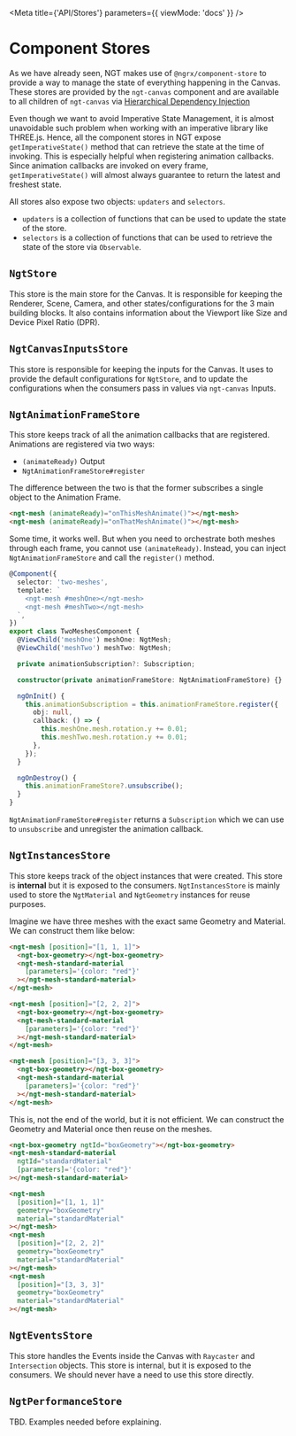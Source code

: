 
<Meta title={'API/Stores'} parameters={{ viewMode: 'docs' }} />

# Component Stores

As we have already seen, NGT makes use of `@ngrx/component-store` to provide a way to manage the state of everything happening in the Canvas. These stores are provided by the `ngt-canvas` component and are available to all children of `ngt-canvas` via [Hierarchical Dependency Injection](https://angular.io/guide/hierarchical-dependency-injection)

Even though we want to avoid Imperative State Management, it is almost unavoidable such problem when working with an imperative library like THREE.js. Hence, all the component stores in NGT expose `getImperativeState()` method that can retrieve the state at the time of invoking. This is especially helpful when registering animation callbacks. Since animation callbacks are invoked on every frame, `getImperativeState()` will almost always guarantee to return the latest and freshest state.

All stores also expose two objects: `updaters` and `selectors`.

- `updaters` is a collection of functions that can be used to update the state of the store.
- `selectors` is a collection of functions that can be used to retrieve the state of the store via `Observable`.

## `NgtStore`

This store is the main store for the Canvas. It is responsible for keeping the Renderer, Scene, Camera, and other states/configurations for the 3 main building blocks. It also contains information about the Viewport like Size and Device Pixel Ratio (DPR).

## `NgtCanvasInputsStore`

This store is responsible for keeping the inputs for the Canvas. It uses to provide the default configurations for `NgtStore`, and to update the configurations when the consumers pass in values via `ngt-canvas` Inputs.

## `NgtAnimationFrameStore`

This store keeps track of all the animation callbacks that are registered. Animations are registered via two ways:

- `(animateReady)` Output
- `NgtAnimationFrameStore#register`

The difference between the two is that the former subscribes a single object to the Animation Frame.

```html
<ngt-mesh (animateReady)="onThisMeshAnimate()"></ngt-mesh>
<ngt-mesh (animateReady)="onThatMeshAnimate()"></ngt-mesh>
```

Some time, it works well. But when you need to orchestrate both meshes through each frame, you cannot use `(animateReady)`. Instead, you can inject `NgtAnimationFrameStore` and call the `register()` method.

```ts
@Component({
  selector: 'two-meshes',
  template: `
    <ngt-mesh #meshOne></ngt-mesh>
    <ngt-mesh #meshTwo></ngt-mesh>
  `,
})
export class TwoMeshesComponent {
  @ViewChild('meshOne') meshOne: NgtMesh;
  @ViewChild('meshTwo') meshTwo: NgtMesh;

  private animationSubscription?: Subscription;

  constructor(private animationFrameStore: NgtAnimationFrameStore) {}

  ngOnInit() {
    this.animationSubscription = this.animationFrameStore.register({
      obj: null,
      callback: () => {
        this.meshOne.mesh.rotation.y += 0.01;
        this.meshTwo.mesh.rotation.y += 0.01;
      },
    });
  }

  ngOnDestroy() {
    this.animationFrameStore?.unsubscribe();
  }
}
```

`NgtAnimationFrameStore#register` returns a `Subscription` which we can use to `unsubscribe` and unregister the animation callback.

## `NgtInstancesStore`

This store keeps track of the object instances that were created. This store is **internal** but it is exposed to the consumers. `NgtInstancesStore` is mainly used to store the `NgtMaterial` and `NgtGeometry` instances for reuse purposes.

Imagine we have three meshes with the exact same Geometry and Material. We can construct them like below:

```html
<ngt-mesh [position]="[1, 1, 1]">
  <ngt-box-geometry></ngt-box-geometry>
  <ngt-mesh-standard-material
    [parameters]='{color: "red"}'
  ></ngt-mesh-standard-material>
</ngt-mesh>

<ngt-mesh [position]="[2, 2, 2]">
  <ngt-box-geometry></ngt-box-geometry>
  <ngt-mesh-standard-material
    [parameters]='{color: "red"}'
  ></ngt-mesh-standard-material>
</ngt-mesh>

<ngt-mesh [position]="[3, 3, 3]">
  <ngt-box-geometry></ngt-box-geometry>
  <ngt-mesh-standard-material
    [parameters]='{color: "red"}'
  ></ngt-mesh-standard-material>
</ngt-mesh>
```

This is, not the end of the world, but it is not efficient. We can construct the Geometry and Material once then reuse on the meshes.

```html
<ngt-box-geometry ngtId="boxGeometry"></ngt-box-geometry>
<ngt-mesh-standard-material
  ngtId="standardMaterial"
  [parameters]='{color: "red"}'
></ngt-mesh-standard-material>

<ngt-mesh
  [position]="[1, 1, 1]"
  geometry="boxGeometry"
  material="standardMaterial"
></ngt-mesh>
<ngt-mesh
  [position]="[2, 2, 2]"
  geometry="boxGeometry"
  material="standardMaterial"
></ngt-mesh>
<ngt-mesh
  [position]="[3, 3, 3]"
  geometry="boxGeometry"
  material="standardMaterial"
></ngt-mesh>
```

## `NgtEventsStore`

This store handles the Events inside the Canvas with `Raycaster` and `Intersection` objects. This store is internal, but it is exposed to the consumers. We should never have a need to use this store directly.

## `NgtPerformanceStore`

TBD. Examples needed before explaining.
